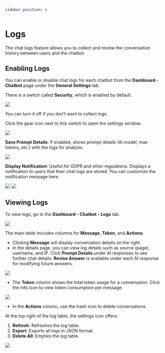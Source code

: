 ```yaml
---
sidebar_position: 6
---
```



# Logs

The chat logs feature allows you to collect and review the conversation history between users and the chatbot.

## Enabling Logs

You can enable or disable chat logs for each chatbot from the **Dashboard - Chatbot** page under the **General Settings** tab.

There is a switch called **Security**, which is enabled by default.

<img src={EnableLogs} />

You can turn it off if you don’t want to collect logs.

Click the gear icon next to this switch to open the settings window.

<img src={LogSettings} />

**Save Prompt Details**: If enabled, stores prompt details (AI model, max tokens, etc.) with the logs for analysis.

<img src={SavePromptDetails} />

**Display Notification**: Useful for GDPR and other regulations. Displays a notification to users that their chat logs are stored. You can customize the notification message here.

<img src={LogNotice} />

<img src={LogDemo} />

## Viewing Logs

To view logs, go to the **Dashboard - Chatbot - Logs** tab. 

<img src={ViewLogs} />

The main table includes columns for **Message**, **Token**, and **Actions**:

- Clicking **Message** will display conversation details on the right.
- In the details page, you can view log details such as source (page), username, and IP. Click **Prompt Details** under AI responses to see further chat details. **Revise Answer** is available under each AI response for modifying future answers.

<img src={LogDetails} />

- The **Token** column shows the total token usage for a conversation. Click the info icon to view token consumption per message.

<img src={TokenDetails} />

- In the **Actions** column, use the trash icon to delete conversations.

At the top right of the log table, the settings icon offers:

1. **Refresh**: Refreshes the log table.
2. **Export**: Exports all logs in JSON format.
3. **Delete All**: Empties the log table.

<img src={LogTools} />